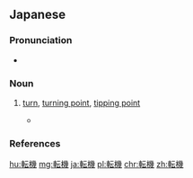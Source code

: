 ==Japanese==
{{ja-kanjitab|てん|き|yomi=o}}

===Pronunciation===
* {{ja-pron|てんき|y=o|acc=1|acc_ref=NHK}}

===Noun===
{{ja-noun|てんき|kyu=轉機}}

# [[turn]], [[turning point]], [[tipping point]]
#* {{RQ:Obama enzetsu}}
#*: {{ja-usex|大多数の者にとっての'''転機'''は、食卓に食事を並べ家族に提供できるのかという絶えざる不安である。|だいたすの もの に とって の '''てんき''' は、 しょくたく に しょくじ を ならべ かぞく に ていきょう できる の か と いう たえざる ふあん で ある。|The tipping point for so many people is the more constant concern of putting food on the table and providing for a family.}}

===References===
<references/>

[[hu:転機]]
[[mg:転機]]
[[ja:転機]]
[[pl:転機]]
[[chr:転機]]
[[zh:転機]]
